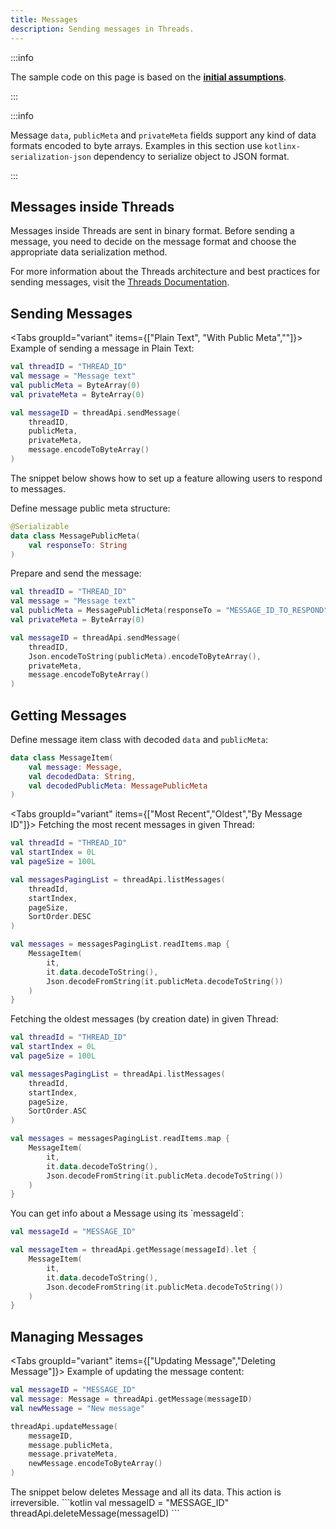 ```yaml
---
title: Messages
description: Sending messages in Threads.
---
```




:::info

The sample code on this page is based on the **[initial assumptions](./introduction#initial-assumptions)**.

:::

:::info

Message `data`, `publicMeta` and `privateMeta` fields support any kind of data formats encoded to byte arrays. Examples in this section use `kotlinx-serialization-json` dependency to serialize object to JSON format.

:::

## Messages inside Threads
Messages inside Threads are sent in binary format. Before sending a message, you need to decide on the message format and choose the appropriate data serialization method.

For more information about the Threads architecture and best practices for sending messages, visit the [Threads Documentation](../start/threads/messages).

## Sending Messages

<Tabs groupId="variant" items={["Plain Text", "With Public Meta",""]}>
<Tab value="Plain Text">
Example of sending a message in Plain Text:
```kotlin
val threadID = "THREAD_ID"
val message = "Message text"
val publicMeta = ByteArray(0)
val privateMeta = ByteArray(0)

val messageID = threadApi.sendMessage(
    threadID,
    publicMeta,
    privateMeta,
    message.encodeToByteArray()
)
```
</Tab>
<Tab value='With Public Meta'>
The snippet below shows how to set up a feature allowing users to respond to messages.

Define message public meta structure:
```kotlin
@Serializable
data class MessagePublicMeta(
    val responseTo: String
)
```
Prepare and send the message:

```kotlin
val threadID = "THREAD_ID"
val message = "Message text"
val publicMeta = MessagePublicMeta(responseTo = "MESSAGE_ID_TO_RESPOND")
val privateMeta = ByteArray(0)

val messageID = threadApi.sendMessage(
    threadID,
    Json.encodeToString(publicMeta).encodeToByteArray(),
    privateMeta,
    message.encodeToByteArray()
)
```
</Tab>
</Tabs>

## Getting Messages

Define message item class with decoded `data` and `publicMeta`:

```kotlin
data class MessageItem(
    val message: Message,
    val decodedData: String,
    val decodedPublicMeta: MessagePublicMeta
)
```

<Tabs groupId="variant" items={["Most Recent","Oldest","By Message ID"]}>
<Tab value="Most Recent">
Fetching the most recent messages in given Thread:

```kotlin
val threadId = "THREAD_ID"
val startIndex = 0L
val pageSize = 100L

val messagesPagingList = threadApi.listMessages(
    threadId,
    startIndex,
    pageSize,
    SortOrder.DESC
)

val messages = messagesPagingList.readItems.map {
    MessageItem(
        it,
        it.data.decodeToString(),
        Json.decodeFromString(it.publicMeta.decodeToString())
    )
}
```
</Tab>

<Tab value="Oldest">
Fetching the oldest messages (by creation date) in given Thread:

```kotlin
val threadId = "THREAD_ID"
val startIndex = 0L
val pageSize = 100L

val messagesPagingList = threadApi.listMessages(
    threadId,
    startIndex,
    pageSize,
    SortOrder.ASC
)

val messages = messagesPagingList.readItems.map {
    MessageItem(
        it,
        it.data.decodeToString(),
        Json.decodeFromString(it.publicMeta.decodeToString())
    )
}
```
</Tab>
<Tab value="By Message ID">
You can get info about a Message using its `messageId`:

```kotlin
val messageId = "MESSAGE_ID"

val messageItem = threadApi.getMessage(messageId).let {
    MessageItem(
        it,
        it.data.decodeToString(),
        Json.decodeFromString(it.publicMeta.decodeToString())
    )
}
```
</Tab>
</Tabs>


## Managing Messages

<Tabs groupId="variant" items={["Updating Message","Deleting Message"]}>
<Tab value="Updating Message">
Example of updating the message content:

```kotlin
val messageID = "MESSAGE_ID"
val message: Message = threadApi.getMessage(messageID)
val newMessage = "New message"

threadApi.updateMessage(
    messageID,
    message.publicMeta,
    message.privateMeta,
    newMessage.encodeToByteArray()
)
```
</Tab>

<Tab value="Deleting Message">
The snippet below deletes Message and all its data. This action is irreversible.
```kotlin
val messageID = "MESSAGE_ID"
threadApi.deleteMessage(messageID)
```
</Tab>

</Tabs>
